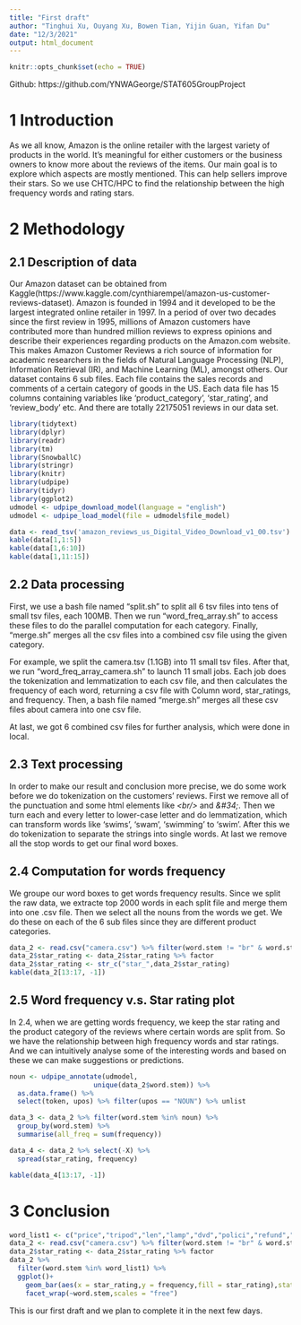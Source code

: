 ```yaml
---
title: "First draft"
author: "Tinghui Xu, Ouyang Xu, Bowen Tian, Yijin Guan, Yifan Du"
date: "12/3/2021"
output: html_document
---
```


```r
knitr::opts_chunk$set(echo = TRUE)
```


Github: https://github.com/YNWAGeorge/STAT605GroupProject


# 1 Introduction


As we all know, Amazon is the online retailer with the largest variety of products in the world. It's meaningful for either customers or the business owners to know more about the reviews of the items. Our main goal is to explore which aspects are mostly mentioned. This can help sellers improve their stars. So we use CHTC/HPC to find the relationship between the high frequency words and rating stars.


# 2 Methodology


## 2.1 Description of data


Our Amazon dataset can be obtained from Kaggle(https://www.kaggle.com/cynthiarempel/amazon-us-customer-reviews-dataset). Amazon is founded in 1994 and it developed to be the largest integrated online retailer in 1997. In a period of over two decades since the first review in 1995, millions of Amazon customers have contributed more than hundred million reviews to express opinions and describe their experiences regarding products on the Amazon.com website. This makes Amazon Customer Reviews a rich source of information for academic researchers in the fields of Natural Language Processing (NLP), Information Retrieval (IR), and Machine Learning (ML), amongst others. Our dataset contains 6 sub files. Each file contains the sales records and comments of a certain category of goods in the US. Each data file has 15 columns containing variables like 'product_category', 'star_rating', and 'review_body' etc. And there are totally 22175051 reviews in our data set.


```r
library(tidytext)
library(dplyr)
library(readr)
library(tm)
library(SnowballC)
library(stringr)
library(knitr)
library(udpipe)
library(tidyr)
library(ggplot2)
udmodel <- udpipe_download_model(language = "english")
udmodel <- udpipe_load_model(file = udmodel$file_model)

data <- read_tsv('amazon_reviews_us_Digital_Video_Download_v1_00.tsv')
kable(data[1,1:5])
kable(data[1,6:10])
kable(data[1,11:15])
```

## 2.2 Data processing

First, we use a bash file named "split.sh" to split all 6 tsv files into tens of small tsv files, each 100MB. Then we run "word_freq_array.sh" to access these files to do the parallel computation for each category. Finally, "merge.sh" merges all the csv files into a combined csv file using the given category.

For example, we split the camera.tsv (1.1GB) into 11 small tsv files. After that, we run "word_freq_array_camera.sh" to launch 11 small jobs. Each job does the tokenization and lemmatization to each csv file, and then calculates the frequency of each word, returning a csv file with Column word, star_ratings, and frequency. Then, a bash file named "merge.sh" merges all these csv files about camera into one csv file. 

At last, we got 6 combined csv files for further analysis, which were done in local.

## 2.3 Text processing

In order to make our result and conclusion more precise, we do some work before we do tokenization on the customers' reviews. First we remove all of the punctuation and some html elements like *\<br/>* and *\&#34;*. Then we turn each and every letter to lower-case letter and do lemmatization, which can transform words like 'swims', 'swam', 'swimming' to 'swim'. After this we do tokenization to separate the strings into single words. At last we remove all the stop words to get our final word boxes. 

## 2.4 Computation for words frequency

We groupe our word boxes to get words frequency results. Since we split the raw data, we extracte top 2000 words in each split file and merge them into one .csv file. Then we select all the nouns from the words we get. We do these on each of the 6 sub files since they are different product categories. 

```r
data_2 <- read.csv("camera.csv") %>% filter(word.stem != "br" & word.stem != "camera")
data_2$star_rating <- data_2$star_rating %>% factor
data_2$star_rating <- str_c("star_",data_2$star_rating)
kable(data_2[13:17, -1])
```

## 2.5 Word frequency v.s. Star rating plot

In 2.4, when we are getting words frequency, we keep the star rating and the product category of the reviews where certain words are split from. So we have the relationship between high frequency words and star ratings. And we can intuitively analyse some of the interesting words and based on these we can make suggestions or predictions.

```r
noun <- udpipe_annotate(udmodel, 
                     unique(data_2$word.stem)) %>% 
  as.data.frame() %>% 
  select(token, upos) %>% filter(upos == "NOUN") %>% unlist

data_3 <- data_2 %>% filter(word.stem %in% noun) %>% 
  group_by(word.stem) %>%
  summarise(all_freq = sum(frequency)) 

data_4 <- data_2 %>% select(-X) %>% 
  spread(star_rating, frequency)

kable(data_4[13:17, -1])
```

# 3 Conclusion

```r
word_list1 <- c("price","tripod","len","lamp","dvd","polici","refund","plugin","flicker")
data_2 <- read.csv("camera.csv") %>% filter(word.stem != "br" & word.stem != "camera")
data_2$star_rating <- data_2$star_rating %>% factor
data_2 %>%
  filter(word.stem %in% word_list1) %>% 
  ggplot()+
    geom_bar(aes(x = star_rating,y = frequency,fill = star_rating),stat = "identity")+
    facet_wrap(~word.stem,scales = "free")
```

This is our first draft and we plan to complete it in the next few days.




